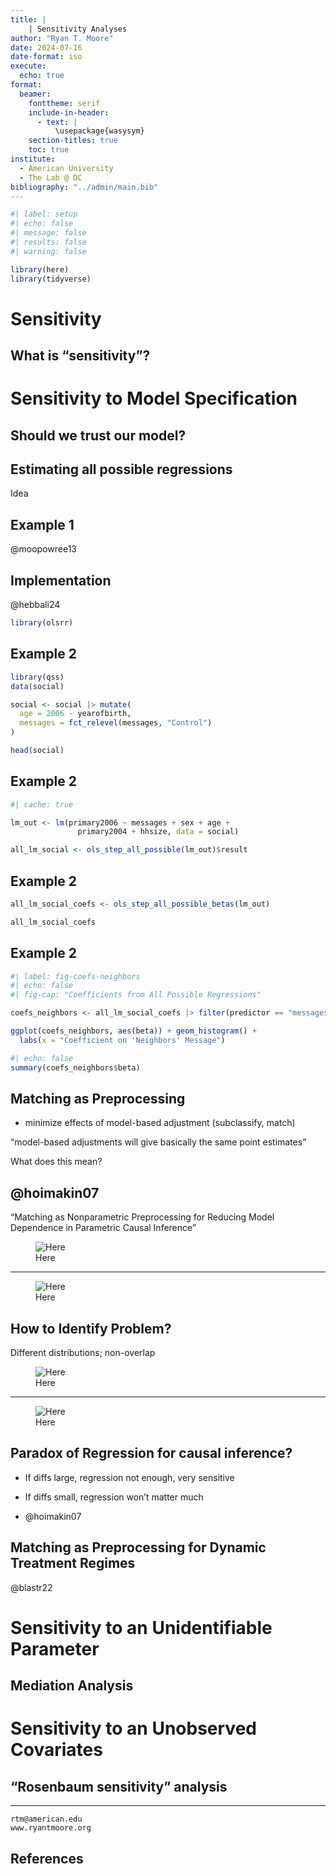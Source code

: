 ```yaml
---
title: | 
    | Sensitivity Analyses
author: "Ryan T. Moore"
date: 2024-07-16
date-format: iso
execute: 
  echo: true
format: 
  beamer:
    fonttheme: serif
    include-in-header:
      - text: | 
          \usepackage{wasysym} 
    section-titles: true
    toc: true
institute:
  - American University
  - The Lab @ DC
bibliography: "../admin/main.bib"
---
```


```r
#| label: setup
#| echo: false
#| message: false
#| results: false
#| warning: false

library(here)
library(tidyverse)
```

# Sensitivity

## What is "sensitivity"?

<!-- Include a PDF/PNG/... -->
<!-- ![](figs/myfig.pdf){fig-align="center" height=80%} -->

<!-- Include PDFs in columns -->
<!-- \includegraphics[width=2in]{figs/myfig1.pdf} -->
<!-- \includegraphics[width=2in]{figs/myfig2.pdf} -->

# Sensitivity to Model Specification

## Should we trust our model?

## Estimating all possible regressions

Idea

## Example 1

@moopowree13

## Implementation

@hebbali24

```r
library(olsrr)
```


## Example 2

```r
library(qss)
data(social)

social <- social |> mutate(
  age = 2006 - yearofbirth,
  messages = fct_relevel(messages, "Control")
)

head(social)
```

## Example 2

```r
#| cache: true

lm_out <- lm(primary2006 ~ messages + sex + age +
               primary2004 + hhsize, data = social)

all_lm_social <- ols_step_all_possible(lm_out)$result

```

## Example 2

```r
all_lm_social_coefs <- ols_step_all_possible_betas(lm_out)

all_lm_social_coefs
```

## Example 2

```r
#| label: fig-coefs-neighbors
#| echo: false
#| fig-cap: "Coefficients from All Possible Regressions"

coefs_neighbors <- all_lm_social_coefs |> filter(predictor == "messagesNeighbors")

ggplot(coefs_neighbors, aes(beta)) + geom_histogram() + 
  labs(x = "Coefficient on 'Neighbors' Message")
```

```r
#| echo: false
summary(coefs_neighbors$beta)
```


## Matching as Preprocessing

\large 

- minimize effects of model-based adjustment (subclassify, match)

"model-based adjustments \ldots will give basically the same point estimates"

\pause 

What does this mean?

## @hoimakin07

"Matching as Nonparametric Preprocessing for Reducing Model Dependence in Parametric Causal Inference"

![Here](figs/02-hiks-model-dep.png)



***

![Here](figs/02-hiks-fda.png)

## How to Identify Problem?

Different distributions; non-overlap

![Here](figs/02-hiks-qq-candviz.png)

***

![Here](figs/02-hiks-candviz.png)


## Paradox of Regression for causal inference?

\large 

- If diffs large, regression not enough, very sensitive

- If diffs small, regression won't matter much 

- @hoimakin07

## Matching as Preprocessing for Dynamic Treatment Regimes

@blastr22 

# Sensitivity to an Unidentifiable Parameter

## Mediation Analysis

# Sensitivity to an Unobserved Covariates

## "Rosenbaum sensitivity" analysis


***

\huge

\begin{center}
Thanks! 
\end{center}

\vspace{5mm}

\large

\center
`rtm@american.edu`  
`www.ryantmoore.org`  

## References {.allowframebreaks}

\footnotesize


